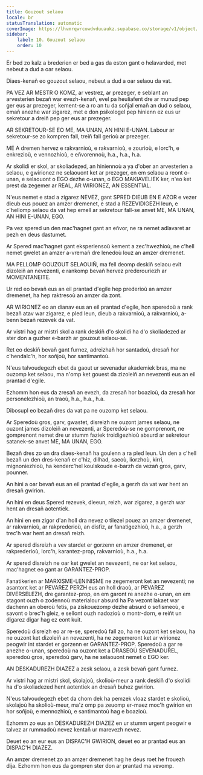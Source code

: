 ```yaml
---
title: Gouzout selaou
locale: br
statusTranslation: automatic
coverImage: https://lhvmrqwrcowdvduuaukz.supabase.co/storage/v1/object/public/strapi-uploads/small_cover-educacion-fundamental.webp-2d51a7828a2b1309555be27f7e2a61a0.webp
sidebar:
    label: 10. Gouzout selaou
    order: 10
---
```

Er bed zo kalz a brederien er bed a gas da eston gant o helavarded, met nebeut a dud a oar selaou.

Diaes-kenañ eo gouzout selaou, nebeut a dud a oar selaou da vat.

PA VEZ AR MESTR O KOMZ, ar vestrez, ar prezeger, e seblant an arvesterien bezañ war evezh-kenañ, evel pa heuliafent dre ar munud pep ger eus ar prezeger, kement-se a ro an tu da soñjal emañ an dud o selaou, emañ anezhe war zigarez, met e don psikologel pep hinienn ez eus ur sekretour a dreiñ pep ger eus ar prezeger.

AR SEKRETOUR-SE EO ME, MA UNAN, AN HINI E-UNAN. Labour ar sekretour-se zo kompren fall, treiñ fall gerioù ar prezeger.

ME A dremen hervez e rakvarnioù, e rakvarnioù, e zourioù, e lorc'h, e enkrezioù, e vennozhioù, e eñvorennoù, h.a., h.a., h.a.

Ar skolidi er skol, ar skoliadezed, an hiniennoù a ya d'ober an arvesterien a selaou, e gwirionez ne selaouont ket ar prezeger, en em selaou a reont o-unan, e selaouont o EGO dezhe o-unan, o EGO MAKIAVELIEK ker, n'eo ket prest da zegemer ar REAL, AR WIRIONEZ, AN ESSENTIAL.

N'eus nemet e stad a zigarez NEVEZ, gant SPRED DIEUB EN E AZOR e vezer dieub eus pouez an amzer dremenet, e stad a REZEVIDIGEZH leun, e c'hellomp selaou da vat hep emell ar sekretour fall-se anvet ME, MA UNAN, AN HINI E-UNAN, EGO.

Pa vez spered un den mac'hagnet gant an eñvor, ne ra nemet adlavaret ar pezh en deus dastumet.

Ar Spered mac'hagnet gant eksperiensoù kement a zec'hwezhioù, ne c'hell nemet gwelet an amzer a-vremañ dre lenedoù louz an amzer dremenet.

MA PELLOMP GOUZOUT SELAOUIÑ, ma fell deomp deskiñ selaou evit dizoleiñ an nevezenti, e rankomp bevañ hervez prederouriezh ar MOMENTANEITE.

Ur red eo bevañ eus an eil prantad d'egile hep prederioù an amzer dremenet, ha hep raktresoù an amzer da zont.

AR WIRIONEZ eo an dianav eus an eil prantad d'egile, hon speredoù a rank bezañ atav war zigarez, e pled leun, dieub a rakvarnioù, a rakvarnioù, a-benn bezañ rezevek da vat.

Ar vistri hag ar mistri skol a rank deskiñ d'o skolidi ha d'o skoliadezed ar ster don a guzher e-barzh ar gouzout selaou-se.

Ret eo deskiñ bevañ gant furnez, adreizhañ hor santadoù, dresañ hor c'hendalc'h, hor soñjoù, hor santimantoù.

N'eus talvoudegezh ebet da gaout ur sevenadur akademiek bras, ma ne ouzomp ket selaou, ma n'omp ket gouest da zizoleiñ an nevezenti eus an eil prantad d'egile.

Ezhomm hon eus da zresañ an evezh, da zresañ hor boazioù, da zresañ hor personelezhioù, an traoù, h.a., h.a., h.a.

Dibosupl eo bezañ dres da vat pa ne ouzomp ket selaou.

Ar Speredoù gros, garv, gwastet, disreizh ne ouzont james selaou, ne ouzont james dizoleiñ an nevezenti, ar Speredoù-se ne gomprenont, ne gomprenont nemet dre ur stumm faziek troidigezhioù absurd ar sekretour satanek-se anvet ME, MA UNAN, EGO.

Bezañ dres zo un dra diaes-kenañ ha goulenn a ra pled leun. Un den a c'hell bezañ un den dres-kenañ er c'hiz, dilhad, saeoù, liorzhoù, kirri, mignoniezhioù, ha kenderc'hel koulskoude e-barzh da vezañ gros, garv, pounner.

An hini a oar bevañ eus an eil prantad d'egile, a gerzh da vat war hent an dresañ gwirion.

An hini en deus Spered rezevek, dieeun, reizh, war zigarez, a gerzh war hent an dresañ aotentiek.

An hini en em zigor d'an holl dra nevez o tilezel pouez an amzer dremenet, ar rakvarnioù, ar rakprederioù, an disfiz, ar fanatigezhioù, h.a., a gerzh trec'h war hent an dresañ reizh.

Ar spered disreizh a vev stardet er gorzenn en amzer dremenet, er rakprederioù, lorc'h, karantez-prop, rakvarnioù, h.a., h.a.

Ar spered disreizh ne oar ket gwelet an nevezenti, ne oar ket selaou, mac'hagnet eo gant ar GARANTEZ-PROP.

Fanatikerien ar MARXISME-LENINISME ne zegemeront ket an nevezenti; ne asantont ket ar PEVAREZ PERZH eus an holl draoù, ar PEVAREZ DIVERSELEZH, dre garantez-prop, en em garont re anezhe o-unan, en em stagont ouzh o zodennoù materialour absurd ha Pa vezont lakaet war dachenn an oberoù fetis, pa ziskouezomp dezhe absurd o sofismeoù, e savont o brec'h gleiz, e sellont ouzh nadozioù o montr-dorn, e reiñt un digarez digar hag ez eont kuit.

Speredoù disreizh eo ar re-se, speredoù fall zo, ha ne ouzont ket selaou, ha ne ouzont ket dizoleiñ an nevezenti, ha ne zegemeront ket ar wirionez peogwir int stardet er gorzenn er GARANTEZ-PROP. Speredoù a gar re anezhe o-unan, speredoù na ouzont ket a DRASEOÙ SEVENADUREL, speredoù gros, speredoù garv, ha ne selaouont nemet o EGO ker.

AN DESKADUREZH DIAZEZ a zesk selaou, a zesk bevañ gant furnez.

Ar vistri hag ar mistri skol, skolajoù, skolioù-meur a rank deskiñ d'o skolidi ha d'o skoliadezed hent aotentiek an dresañ buhez gwirion.

N'eus talvoudegezh ebet da chom dek ha pemzek vloaz stardet e skolioù, skolajoù ha skolioù-meur, ma'z omp pa zeuomp er-maez moc'h gwirion en hor soñjoù, e mennozhioù, e santimantoù hag e boazioù.

Ezhomm zo eus an DESKADUREZH DIAZEZ en ur stumm urgent peogwir e talvez ar rummadoù nevez kentañ ur marevezh nevez.

Deuet eo an eur eus an DISPAC'H GWIRION, deuet eo ar prantad eus an DISPAC'H DIAZEZ.

An amzer dremenet zo an amzer dremenet hag he deus roet he frouezh dija. Ezhomm hon eus da gompren ster don ar prantad ma vevomp.

